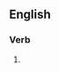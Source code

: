 {{also|air-brushing}}

==English==

===Verb===
{{head|en|verb form}}

# {{present participle of|en|airbrush|nocat=1}}